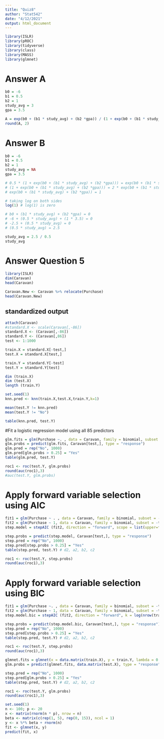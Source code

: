 ```yaml
---
title: "Quiz8"
author: "Stat542"
date: "4/12/2021"
output: html_document
---
```


```r
library(ISLR)
library(pROC)
library(tidyverse)
library(class)
library(MASS)
library(glmnet)
```


# Answer A
```r
b0 = -6
b1 = 0.5
b2 = 1
study_avg = 3
gpa = 3.5

A = exp(b0 + (b1 * study_avg) + (b2 *gpa)) / (1 + exp(b0 + (b1 * study_avg) + (b2 *gpa)))
round(A, 2)

```
# Answer B
```r
b0 = -6
b1 = 0.5
b2 = 1
study_avg = NA
gpa = 3.5

# 0.5 * (1 + exp(b0 + (b1 * study_avg) + (b2 *gpa))) = exp(b0 + (b1 * study_avg) + (b2 *gpa))
# (1 + exp(b0 + (b1 * study_avg) + (b2 *gpa))) = 2 * exp(b0 + (b1 * study_avg) + (b2 *gpa))
# exp(b0 + (b1 * study_avg) + (b2 *gpa)) = 1

# taking log on both sides
log(1) # log(1) is zero

# b0 + (b1 * study_avg) + (b2 *gpa) = 0
# -6 + (0.5 * study_avg) + (1 * 3.5) = 0
# -2.5 + (0.5 * study_avg) = 0
# (0.5 * study_avg) = 2.5 

study_avg = 2.5 / 0.5 
study_avg
```
# Answer Question 5
```r
library(ISLR)
dim(Caravan)
head(Caravan)

Caravan.New <- Caravan %>% relocate(Purchase)
head(Caravan.New)

```
## standardized output
```r

attach(Caravan)
#standard.X <- scale(Caravan[,-86])
standard.X <- (Caravan[,-86])
standard.Y <- (Caravan[,86])
test <- 1:1000

train.X = standard.X[-test,]
test.X = standard.X[test,]

train.Y = standard.Y[-test]
test.Y = standard.Y[test]

dim (train.X)
dim (test.X)
length (train.Y)

set.seed(1)
knn.pred <- knn(train.X,test.X,train.Y,k=1)

mean(test.Y != knn.pred)
mean(test.Y != "No")

table(knn.pred, test.Y)
```
#Fit a logistic regression model using all 85 predictors
```r
glm.fits = glm(Purchase ~. , data = Caravan, family = binomial, subset = -test)
glm.probs = predict(glm.fits, Caravan[test,], type = "response")
glm.pred = rep("No", 1000)
glm.pred[glm.probs > 0.25] = "Yes"
table(glm.pred, test.Y)
```
```r
roc1 <- roc(test.Y, glm.probs)
round(auc(roc1),3)
#auc(test.Y, glm.probs)
```
# Apply forward variable selection using AIC
```r
fit1 = glm(Purchase ~ . , data = Caravan, family = binomial, subset = -test)
fit2 = glm(Purchase ~ 1, data = Caravan, family = binomial, subset = -test)
step.model = stepAIC (fit2, direction = "forward", scope = list(upper=fit1, lower=fit2), trace=0)

step.probs = predict(step.model, Caravan[test,], type = "response")
step.pred = rep("No", 1000)
step.pred[step.probs > 0.25] = "Yes"
table(step.pred, test.Y) # d2, a2, b2, c2

roc1 <- roc(test.Y, step.probs)
round(auc(roc1),3)
```

# Apply forward variable selection using BIC
```r
fit1 = glm(Purchase ~. , data = Caravan, family = binomial, subset = -test)
fit2 = glm(Purchase ~ 1, data = Caravan, family = binomial, subset = -test)
step.model.bic = stepAIC (fit2, direction = "forward", k = log(nrow(train.X)), scope = list(upper=fit1, lower=fit2), trace=0)

step.probs = predict(step.model.bic, Caravan[test,], type = "response")
step.pred = rep("No", 1000)
step.pred[step.probs > 0.25] = "Yes"
table(step.pred, test.Y) # d2, a2, b2, c2

roc1 <- roc(test.Y, step.probs)
round(auc(roc1),3)

```

```r
glmnet.fits = glmnet(x = data.matrix(train.X), y = train.Y, lambda = 0.004, family = "binomial", standardize = T, intercept = T)
glm.probs = predict(glmnet.fits, data.matrix(test.X), type = "response")

step.pred = rep("No", 1000)
step.pred[glm.probs > 0.25] = "Yes"
table(step.pred, test.Y) # d2, a2, b2, c2

roc1 <- roc(test.Y, glm.probs)
round(auc(roc1),3)


```


```r
set.seed(1)
n <- 100; p <- 20
x <- matrix(rnorm(n * p), nrow = n)
beta <- matrix(c(rep(1, 5), rep(0, 15)), ncol = 1)
y <- x %*% beta + rnorm(n)
fit <- glmnet(x, y)
predict(fit, x)
```

